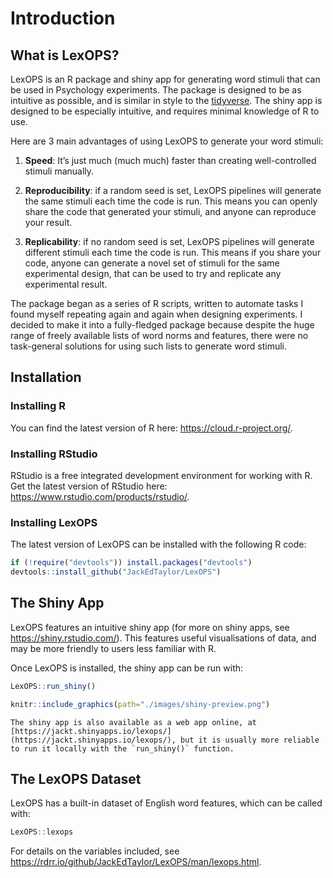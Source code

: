 # Introduction

## What is LexOPS?

LexOPS is an R package and shiny app for generating word stimuli that can be used in Psychology experiments. The package is designed to be as intuitive as possible, and is similar in style to the [tidyverse](https://www.tidyverse.org/). The shiny app is designed to be especially intuitive, and requires minimal knowledge of R to use.

Here are 3 main advantages of using LexOPS to generate your word stimuli:

1. **Speed**: It's just much (much much) faster than creating well-controlled stimuli manually.

2. **Reproducibility**: if a random seed is set, LexOPS pipelines will generate the same stimuli each time the code is run. This means you can openly share the code that generated your stimuli, and anyone can reproduce your result.

3. **Replicability**: if no random seed is set, LexOPS pipelines will generate different stimuli each time the code is run. This means if you share your code, anyone can generate a novel set of stimuli for the same experimental design, that can be used to try and replicate any experimental result.

The package began as a series of R scripts, written to automate tasks I found myself repeating again and again when designing experiments. I decided to make it into a fully-fledged package because despite the huge range of freely available lists of word norms and features, there were no task-general solutions for using such lists to generate word stimuli.

## Installation

### Installing R {-}

You can find the latest version of R here: [https://cloud.r-project.org/](https://cloud.r-project.org/).

### Installing RStudio {-}

RStudio is a free integrated development environment for working with R. Get the latest version of RStudio here: [https://www.rstudio.com/products/rstudio/](https://www.rstudio.com/products/rstudio/).

### Installing LexOPS {-}

The latest version of LexOPS can be installed with the following R code:

```r
if (!require("devtools")) install.packages("devtools")
devtools::install_github("JackEdTaylor/LexOPS")
```

## The Shiny App

LexOPS features an intuitive shiny app (for more on shiny apps, see [https://shiny.rstudio.com/](https://shiny.rstudio.com/)). This features useful visualisations of data, and may be more friendly to users less familiar with R.

Once LexOPS is installed, the shiny app can be run with:

```r
LexOPS::run_shiny()
```

```r
knitr::include_graphics(path="./images/shiny-preview.png")
```

```block
The shiny app is also available as a web app online, at [https://jackt.shinyapps.io/lexops/](https://jackt.shinyapps.io/lexops/), but it is usually more reliable to run it locally with the `run_shiny()` function.
```

## The LexOPS Dataset

LexOPS has a built-in dataset of English word features, which can be called with:

```r
LexOPS::lexops
```

For details on the variables included, see [https://rdrr.io/github/JackEdTaylor/LexOPS/man/lexops.html](https://rdrr.io/github/JackEdTaylor/LexOPS/man/lexops.html).
